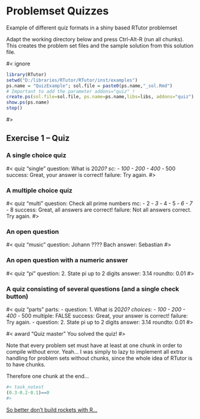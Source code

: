 # Problemset Quizzes

Example of different quiz formats in a shiny based RTutor problemset

Adapt the working directory below and press Ctrl-Alt-R (run all chunks). This creates the problem set files and the sample solution from this solution file.

#< ignore
```r
library(RTutor)
setwd("D:/libraries/RTutor/RTutor/inst/examples")
ps.name = "QuizExample"; sol.file = paste0(ps.name,"_sol.Rmd")
# Important to add the parameter addons="quiz" !
create.ps(sol.file=sol.file, ps.name=ps.name,libs=libs, addons="quiz")
show.ps(ps.name)
stop()
```
#>

## Exercise 1 -- Quiz

### A single choice quiz

#< quiz "single"
question: What is 20*20?
sc:
    - 100
    - 200
    - 400*
    - 500
success: Great, your answer is correct!
failure: Try again.
#>

### A multiple choice quiz

#< quiz "multi"
question: Check all prime numbers
mc:
    - 2*
    - 3*
    - 4
    - 5*
    - 6
    - 7*
    - 8
success: Great, all answers are correct!
failure: Not all answers correct. Try again.
#>


### An open question

#< quiz "music"
question: Johann ???? Bach
answer: Sebastian
#>

### An open question with a numeric answer

#< quiz "pi"
question: 2. State pi up to 2 digits
answer: 3.14
roundto: 0.01
#>


### A quiz consisting of several questions (and a single check button)

#< quiz "parts"
parts:
  - question: 1. What is 20*20?
    choices:
        - 100
        - 200
        - 400*
        - 500
    multiple: FALSE
    success: Great, your answer is correct!
    failure: Try again.
  - question: 2. State pi up to 2 digits
    answer: 3.14
    roundto: 0.01
#>


#< award "Quiz master"
You solved the quiz!
#>

Note that every problem set must have at least at one chunk in order to compile without error. Yeah... I was simply to lazy to implement all extra handling for problem sets without chunks, since the whole idea of RTutor is to have chunks. 

Therefore one chunk at the end...
```r
#< task_notest
(0.3-0.2-0.1)==0
#>
```
<a href="http://ta.twi.tudelft.nl/users/vuik/wi211/disasters.html" target="_blank">So better don't build rockets with R...</a>



